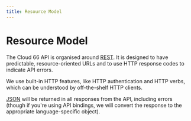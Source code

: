 ```yaml
---
title: Resource Model
---
```


# Resource Model

The Cloud 66 API is organised around [REST](https://en.wikipedia.org/wiki/Representational_State_Transfer). It is designed to have predictable, resource-oriented URLs and to use HTTP response codes to indicate API errors.

We use built-in HTTP features, like HTTP authentication and HTTP verbs, which can be understood by off-the-shelf HTTP clients.

[JSON](https://www.json.org/) will be returned in all responses from the API, including errors (though if you're using API bindings, we will convert the response to the appropriate language-specific object).